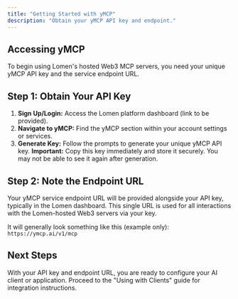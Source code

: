 ```yaml
---
title: "Getting Started with yMCP"
description: "Obtain your yMCP API key and endpoint."
---
```


## Accessing yMCP

To begin using Lomen's hosted Web3 MCP servers, you need your unique yMCP API key and the service endpoint URL.

## Step 1: Obtain Your API Key

1.  **Sign Up/Login:** Access the Lomen platform dashboard (link to be provided).
2.  **Navigate to yMCP:** Find the yMCP section within your account settings or services.
3.  **Generate Key:** Follow the prompts to generate your unique yMCP API key. **Important:** Copy this key immediately and store it securely. You may not be able to see it again after generation.

## Step 2: Note the Endpoint URL

Your yMCP service endpoint URL will be provided alongside your API key, typically in the Lomen dashboard. This single URL is used for all interactions with the Lomen-hosted Web3 servers via your key.

It will generally look something like this (example only):
`https://ymcp.ai/v1/mcp`

## Next Steps

With your API key and endpoint URL, you are ready to configure your AI client or application. Proceed to the "Using with Clients" guide for integration instructions.
